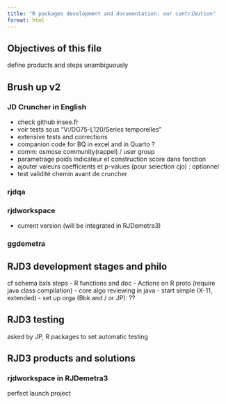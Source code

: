 ```yaml
---
title: "R packages development and documentation: our contribution"
format: html
---
```


## Objectives of this file 

define products and steps 
unambiguously

## Brush up v2

### JD Cruncher in English
- check github insee.fr
- voir tests sous "V:/DG75-L120/Series temporelles"
- extensive tests and corrections 
- companion code for BQ in excel and in Quarto ?
- comm: osmose community(rappel) / user group
- parametrage poids indicateur et construction score dans fonction
- ajouter valeurs coefficients et p-values (pour selection cjo) : optionnel
- test validité chemin avant de cruncher 

### rjdqa 


### rjdworkspace 
- current version (will be integrated in RJDemetra3)

### ggdemetra


## RJD3 development stages and philo

cf schema bxls
steps 
- R functions and doc 
- Actions on R proto (require java class compilation)
- core algo reviewing in java 
  - start simple (X-11, extended)
  - set up orga (Bbk and / or JP):  ??

## RJD3 testing

asked by JP, R packages to set automatic testing

## RJD3 products and solutions 

### rjdworkspace in RJDemetra3
perfect launch project

